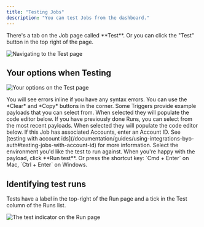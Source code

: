 ```yaml
---
title: "Testing Jobs"
description: "You can test Jobs from the dashboard."
---
```


<Snippet file="v2-deprecation-warning.mdx" />

<Accordion title="Finding the Test page">
There's a tab on the Job page called **Test**. Or you can click the "Test" button in the top right of the page.

![Navigating to the Test page](/images/test-click.png)

</Accordion>

## Your options when Testing

![Your options on the Test page](/images/test-annotated.png)

<Steps>
  <Step title="Edit JSON payload">
    You will see errors inline if you have any syntax errors. You can use the *Clear* and *Copy*
    buttons in the corner.
  </Step>
  <Step title="Example payloads">
    Some Triggers provide example payloads that you can select from. When selected they will
    populate the code editor below.
  </Step>
  <Step title="Recent payloads">
    If you have previously done Runs, you can select from the most recent payloads. When selected
    they will populate the code editor below.
  </Step>
  <Step title="Account ID">
    If this Job has associated Accounts, enter an Account ID. See [testing with account
    ids](/documentation/guides/using-integrations-byo-auth#testing-jobs-with-account-id) for more
    information.
  </Step>
  <Step title="Environment selection">
    Select the environment you'd like the test to run against.
  </Step>
  <Step title="Run test">
    When you're happy with the payload, click **Run test**. Or press the shortcut key: `Cmd + Enter`
    on Mac, `Ctrl + Enter` on Windows.
  </Step>
</Steps>

## Identifying test runs

Tests have a label in the top-right of the Run page and a tick in the Test column of the Runs list.

![The test indicator on the Run page](/images/test-indicator.png)
